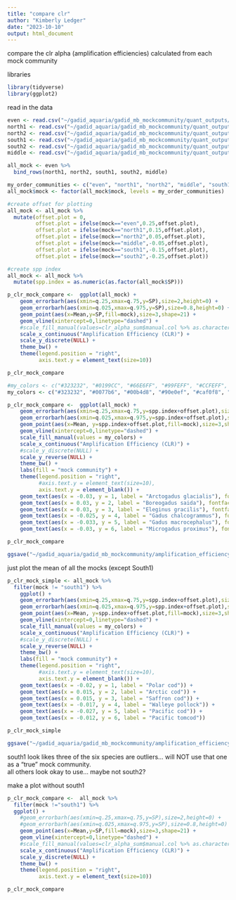 ```yaml
---
title: "compare clr"
author: "Kimberly Ledger"
date: "2023-10-10"
output: html_document
---
```


compare the clr alpha (amplification efficiencies) calculated from each mock community 


libraries
```r
library(tidyverse)
library(ggplot2)
```

read in the data
```r
even <- read.csv("~/gadid_aquaria/gadid_mb_mockcommunity/quant_outputs/gadid_even_CLR.csv")
north1 <- read.csv("~/gadid_aquaria/gadid_mb_mockcommunity/quant_outputs/gadid_north1_CLR.csv")
north2 <- read.csv("~/gadid_aquaria/gadid_mb_mockcommunity/quant_outputs/gadid_north2_CLR.csv")
south1 <- read.csv("~/gadid_aquaria/gadid_mb_mockcommunity/quant_outputs/gadid_south1_CLR.csv")
south2 <- read.csv("~/gadid_aquaria/gadid_mb_mockcommunity/quant_outputs/gadid_south2_CLR.csv")
middle <- read.csv("~/gadid_aquaria/gadid_mb_mockcommunity/quant_outputs/gadid_middle_CLR.csv")

all_mock <- even %>%
  bind_rows(north1, north2, south1, south2, middle)

my_order_communities <- c("even", "north1", "north2", "middle", "south1", "south2")
all_mock$mock <- factor(all_mock$mock, levels = my_order_communities)

#create offset for plotting 
all_mock <- all_mock %>%
  mutate(offset.plot = 0,
         offset.plot = ifelse(mock=="even",0.25,offset.plot),
         offset.plot = ifelse(mock=="north1",0.15,offset.plot), 
         offset.plot = ifelse(mock=="north2",0.05,offset.plot),
         offset.plot = ifelse(mock=="middle",-0.05,offset.plot), 
         offset.plot = ifelse(mock=="south1",-0.15,offset.plot),
         offset.plot = ifelse(mock=="south2",-0.25,offset.plot))

#create spp index 
all_mock <- all_mock %>%
  mutate(spp.index = as.numeric(as.factor(all_mock$SP)))
```


```r
p_clr_mock_compare <-  ggplot(all_mock) +
    geom_errorbarh(aes(xmin=q.25,xmax=q.75,y=SP),size=2,height=0) +
    geom_errorbarh(aes(xmin=q.025,xmax=q.975,y=SP),size=0.8,height=0) +
    geom_point(aes(x=Mean,y=SP,fill=mock),size=3,shape=21) +
    geom_vline(xintercept=0,linetype="dashed") +
    #scale_fill_manual(values=clr_alpha_sum$manual.col %>% as.character()) +
    scale_x_continuous("Amplification Efficiency (CLR)") +
    scale_y_discrete(NULL) +
    theme_bw() +
    theme(legend.position = "right",
          axis.text.y = element_text(size=10))

p_clr_mock_compare
```
```r
#my_colors <- c("#323232", "#0199CC", "#66E6FF", "#99FEFF", "#CCFEFF", "#E6E6E6")
my_colors <- c("#323232", "#0077b6", "#00b4d8", "#90e0ef", "#caf0f8", "#E6E6E6")
```


```r
p_clr_mock_compare <-  ggplot(all_mock) +
    geom_errorbarh(aes(xmin=q.25,xmax=q.75,y=spp.index+offset.plot),size=1.5,height=0) +
    geom_errorbarh(aes(xmin=q.025,xmax=q.975,y=spp.index+offset.plot),size=0.5,height=0) +
    geom_point(aes(x=Mean, y=spp.index+offset.plot,fill=mock),size=3,shape=21) +
    geom_vline(xintercept=0,linetype="dashed") +
    scale_fill_manual(values = my_colors) + 
    scale_x_continuous("Amplification Efficiency (CLR)") +
    #scale_y_discrete(NULL) +
    scale_y_reverse(NULL) +
    theme_bw() +
    labs(fill = "mock community") + 
    theme(legend.position = "right",
          #axis.text.y = element_text(size=10),
          axis.text.y = element_blank()) + 
    geom_text(aes(x = -0.03, y = 1, label = "Arctogadus glacialis"), fontface = "italic") +
    geom_text(aes(x = 0.03, y = 2, label = "Boreogadus saida"), fontface = "italic") +
    geom_text(aes(x = 0.03, y = 3, label = "Eleginus gracilis"), fontface = "italic") +
    geom_text(aes(x = -0.025, y = 4, label = "Gadus chalcogrammus"), fontface = "italic") +
    geom_text(aes(x = -0.033, y = 5, label = "Gadus macrocephalus"), fontface = "italic") +
    geom_text(aes(x = -0.03, y = 6, label = "Microgadus proximus"), fontface = "italic") 

p_clr_mock_compare
```

```r
ggsave("~/gadid_aquaria/gadid_mb_mockcommunity/amplification_efficiency.png", plot = p_clr_mock_compare, width = 8, height = 5, dpi = 300)
```


just plot the mean of all the mocks (except South1)
```r
p_clr_mock_simple <- all_mock %>%
  filter(mock != "south1") %>%
    ggplot() +
    geom_errorbarh(aes(xmin=q.25,xmax=q.75,y=spp.index+offset.plot),size=1.5,height=0) +
    geom_errorbarh(aes(xmin=q.025,xmax=q.975,y=spp.index+offset.plot),size=0.5,height=0) +
    geom_point(aes(x=Mean, y=spp.index+offset.plot,fill=mock),size=3,shape=21) +
    geom_vline(xintercept=0,linetype="dashed") +
    scale_fill_manual(values = my_colors) + 
    scale_x_continuous("Amplification Efficiency (CLR)") +
    #scale_y_discrete(NULL) +
    scale_y_reverse(NULL) +
    theme_bw() +
    labs(fill = "mock community") + 
    theme(legend.position = "right",
          #axis.text.y = element_text(size=10),
          axis.text.y = element_blank()) + 
    geom_text(aes(x = -0.02, y = 1, label = "Polar cod")) +
    geom_text(aes(x = 0.015, y = 2, label = "Arctic cod")) +
    geom_text(aes(x = 0.015, y = 3, label = "Saffron cod")) +
    geom_text(aes(x = -0.017, y = 4, label = "Walleye pollock")) +
    geom_text(aes(x = -0.027, y = 5, label = "Pacific cod")) +
    geom_text(aes(x = -0.012, y = 6, label = "Pacific tomcod")) 

p_clr_mock_simple
```

```r
ggsave("~/gadid_aquaria/gadid_mb_mockcommunity/amplification_efficiency_common.png", plot = p_clr_mock_simple, width = 8, height = 5, dpi = 300)
```



south1 look likes three of the six species are outliers... will NOT use that one as a "true" mock community.  
all others look okay to use... maybe not south2? 

make a plot without south1 
```r
p_clr_mock_compare <-  all_mock %>%
  filter(mock !="south1") %>%
  ggplot() +
    #geom_errorbarh(aes(xmin=q.25,xmax=q.75,y=SP),size=2,height=0) +
    #geom_errorbarh(aes(xmin=q.025,xmax=q.975,y=SP),size=0.8,height=0) +
    geom_point(aes(x=Mean,y=SP,fill=mock),size=3,shape=21) +
    geom_vline(xintercept=0,linetype="dashed") +
    #scale_fill_manual(values=clr_alpha_sum$manual.col %>% as.character()) +
    scale_x_continuous("Amplification Efficiency (CLR)") +
    scale_y_discrete(NULL) +
    theme_bw() +
    theme(legend.position = "right",
          axis.text.y = element_text(size=10))

p_clr_mock_compare
```



